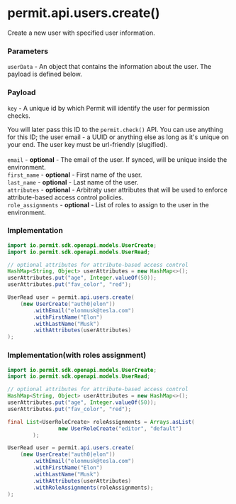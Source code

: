 # permit.api.users.create()

Create a new user with specified user information.

### Parameters

`userData` - An object that contains the information about the user. The payload is defined below.<br/>

### Payload

`key` - A unique id by which Permit will identify the user for permission checks.

You will later pass this ID to the `permit.check()` API. You can use anything for this ID; the user email - a UUID or anything else as long as it's unique on your end. The user key must be url-friendly (slugified).<br/><br/>
`email` - **optional** - The email of the user. If synced, will be unique inside the environment.<br/>
`first_name` - **optional** - First name of the user.<br/>
`last_name` - **optional** - Last name of the user.<br/>
`attributes` - **optional** - Arbitraty user attributes that will be used to enforce attribute-based access control policies.<br/>
`role_assignments` - **optional**  - List of roles to assign to the user in the environment.<br/>

### Implementation

```java
import io.permit.sdk.openapi.models.UserCreate;
import io.permit.sdk.openapi.models.UserRead;

// optional attributes for attribute-based access control
HashMap<String, Object> userAttributes = new HashMap<>();
userAttributes.put("age", Integer.valueOf(50));
userAttributes.put("fav_color", "red");

UserRead user = permit.api.users.create(
    (new UserCreate("auth0|elon"))
        .withEmail("elonmusk@tesla.com")
        .withFirstName("Elon")
        .withLastName("Musk")
        .withAttributes(userAttributes)
);
```

### Implementation(with roles assignment)

```java
import io.permit.sdk.openapi.models.UserCreate;
import io.permit.sdk.openapi.models.UserRead;

// optional attributes for attribute-based access control
HashMap<String, Object> userAttributes = new HashMap<>();
userAttributes.put("age", Integer.valueOf(50));
userAttributes.put("fav_color", "red");

final List<UserRoleCreate> roleAssignments = Arrays.asList(
                new UserRoleCreate("editor", "default")
        );

UserRead user = permit.api.users.create(
    (new UserCreate("auth0|elon"))
        .withEmail("elonmusk@tesla.com")
        .withFirstName("Elon")
        .withLastName("Musk")
        .withAttributes(userAttributes)
        .withRoleAssignments(roleAssignments);
);
```
